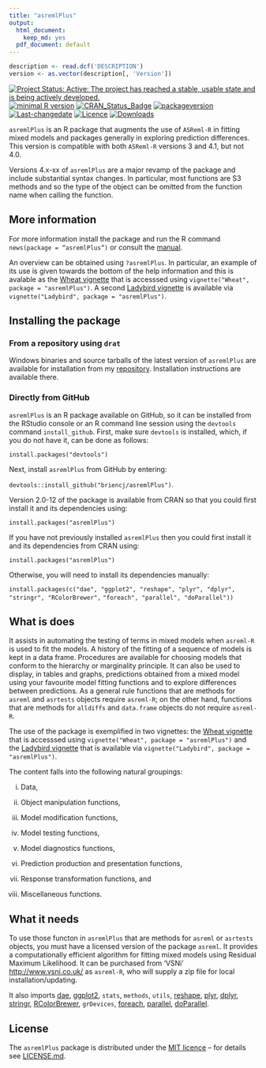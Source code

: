```yaml
---
title: "asremlPlus"
output:
  html_document:
    keep_md: yes
  pdf_document: default
---
```



```r
description <- read.dcf('DESCRIPTION')
version <- as.vector(description[, 'Version'])
```

[![Project Status: Active:  The project has reached a stable, usable state and is being actively developed.](http://www.repostatus.org/badges/latest/active.svg)](http://www.repostatus.org/#active)
[![minimal R version](https://img.shields.io/badge/R%3E%3D-2.10.0-6666ff.svg)](https://cran.r-project.org/)
[![CRAN_Status_Badge](http://www.r-pkg.org/badges/version/asremlPlus)](https://cran.r-project.org/package=asremlPlus)
[![packageversion](https://img.shields.io/badge/Package%20version-`r gsub('-', '--', version)`-orange.svg?style=flat-square)](/commits/master)
[![Last-changedate](https://img.shields.io/badge/last%20change-`r gsub('-', '--', Sys.Date())`-yellowgreen.svg)](/commits/master)
[![Licence](https://img.shields.io/github/license/mashape/apistatus.svg)](http://choosealicense.com/licenses/mit/)
[![Downloads](https://cranlogs.r-pkg.org/badges/last-week/asremlPlus)](commits/master)


`asremlPlus` is an R package that augments the use of `ASReml-R` in fitting mixed models and packages generally in exploring prediction differences. This version is compatible with both `ASReml-R` versions 3 and 4.1, but not 4.0.

Versions 4.x-xx of `asremlPlus` are a major revamp of the package and include substantial syntax changes. In particular, most functions are S3 methods and so the type of the object can be omitted from the function name when calling the function.  

## More information

For more information install the package and run the R command `news(package = “asremlPlus”)` or consult the [manual](./vignettes/asremlPlus-manual.pdf). 

An overview can be obtained using `?asremlPlus`. In particular, an example of its use is given towards the bottom of the help information and this is avalable as the [Wheat vignette](./vignettes/Wheat.pdf) that is accesssed using `vignette("Wheat", package = "asremlPlus")`. A second [Ladybird vignette](./vignettes/Ladybird.pdf) is available via `vignette("Ladybird", package = "asremlPlus")`.

## Installing the package

### From a repository using `drat`

Windows binaries and source tarballs of the latest version of `asremlPlus` are available for installation from my [repository](http://chris.brien.name/rpackages). Installation instructions are available there.

### Directly from  GitHub

`asremlPlus` is an R package available on GitHub, so it can be installed from the RStudio console or an R command line session using the `devtools` command `install_github`. First, make sure `devtools` is installed, which, if you do not have it, can be done as follows:

`install.packages("devtools")`

Next, install `asremlPlus` from GitHub by entering:

`devtools::install_github("briencj/asremlPlus")`.

Version 2.0-12 of the package is available from CRAN so that you could first install it and its dependencies using:

`install.packages("asremlPlus")`

If you have not previously installed `asremlPlus` then you could first install it and its dependencies from CRAN using:

`install.packages("asremlPlus")`

Otherwise, you will need to install its dependencies manually:

`install.packages(c("dae", "ggplot2", "reshape", "plyr", "dplyr", "stringr", "RColorBrewer", `
`                   "foreach", "parallel", "doParallel"))`

## What is does

It assists in automating the testing of terms in mixed models when `asreml-R` is used 
to fit the models. A history of the fitting of a sequence of models is kept in a data frame. 
Procedures are available for choosing models that conform to the hierarchy or marginality principle. It can also be used to display, in tables and graphs, predictions obtained from a mixed model using your favourite model fitting functions and to explore differences between predictions. As a general rule functions that are methods for `asreml` and `asrtests` objects require `asreml-R`; on the other hand, functions that are methods for `alldiffs` and `data.frame` objects do not require `asreml-R`.

The use of the package is exemplified in two vignettes: the [Wheat vignette](./vignettes/Wheat.pdf) that is accesssed using `vignette("Wheat", package = "asremlPlus")` and the [Ladybird vignette](./vignettes/Ladybird.pdf) that is available via `vignette("Ladybird", package = "asremlPlus")`.

The content falls into the following natural groupings: 

(i) Data, 

(ii) Object manipulation functions, 

(iii) Model modification functions, 

(iv) Model testing functions, 

(v) Model diagnostics functions, 

(vi) Prediction production and presentation functions, 

(vii) Response transformation functions, and 

(viii) Miscellaneous functions. 
  
## What it needs  
  
To use those functon in `asremlPlus` that are methods for `asreml` or `asrtests` objects, you must have a licensed version of the package `asreml`. It provides a computationally efficient algorithm for fitting mixed models using Residual Maximum Likelihood. It can be purchased from 'VSNi' <http://www.vsni.co.uk/> as `asreml-R`, who will supply a zip file for local installation/updating.
  
  It also imports [dae](<https://CRAN.R-project.org/package=dae>), [ggplot2](<https://CRAN.R-project.org/package=ggplot2>), `stats`, `methods`, `utils`, [reshape](<https://CRAN.R-project.org/package=reshape>), [plyr](<https://CRAN.R-project.org/package=plyr>), [dplyr](<https://CRAN.R-project.org/package=dplyr>), [stringr](<https://CRAN.R-project.org/package=stringr>), [RColorBrewer](<https://CRAN.R-project.org/package=RColorBrewer>), `grDevices`, 
[foreach](<https://CRAN.R-project.org/package=foreach>), [parallel](<https://CRAN.R-project.org/package=parallel>), [doParallel](<https://CRAN.R-project.org/package=doParallel>).

## License

The `asremlPlus` package is distributed under the [MIT licence](<https://opensource.org/licenses/MIT>) -- for details see [LICENSE.md](https://github.com/briencj/asremlPlus/blob/master/LICENSE.md).
